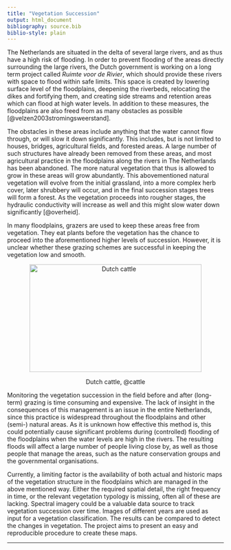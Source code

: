 ```yaml
---
title: "Vegetation Succession"
output: html_document
bibliography: source.bib
biblio-style: plain
---
```

The Netherlands are situated in the delta of several large rivers, and as thus have a high risk of flooding.
In order to prevent flooding of the areas directly surrounding the large rivers, the Dutch government is working on a long term project called *Ruimte voor de Rivier*, which should provide these rivers with space to flood within safe limits. This space is created by lowering surface level of the floodplains, deepening the riverbeds, relocating the dikes and fortifying them, and creating side streams and retention areas which can flood at high water levels. In addition to these measures, the floodplains are also freed from as many obstacles as possible [@velzen2003stromingsweerstand].

The obstacles in these areas include anything that the water cannot flow through, or will slow it down significantly. This includes, but is not limited to houses, bridges, agricultural fields, and forested areas. A large number of such structures have already been removed from these areas, and most agricultural practice in the floodplains along the rivers in The Netherlands has been abandoned. The more natural vegetation that thus is allowed to grow in these areas will grow abundantly. This abovementioned natural vegetation will evolve from the initial grassland, into a more complex herb cover, later shrubbery will occur, and in the final succession stages trees will form a forest. As the vegetation proceeds into rougher stages, the hydraulic conductivity will increase as well and this might slow water down significantly [@overheid].

In many floodplains, grazers are used to keep these areas free from vegetation. They eat plants before the vegetation has the chance to proceed into the aforementioned higher levels of succession. However, it is unclear whether these grazing schemes are successful in keeping the vegetation low and smooth.

<div class="figure">
<center><img src="figures/DutchCattle.jpg" width="400" height="250" alt="Dutch cattle" />
<p class="caption">Dutch cattle, @cattle</p>
</div></center>


Monitoring the vegetation succession in the field before and after (long-term) grazing is time consuming and expensive. The lack of insight in the consequences of this management is an issue in the entire Netherlands, since this practice is widespread throughout the floodplains and other (semi-) natural areas. As it is unknown how effective this method is, this could potentially cause significant problems during (controlled) flooding of the floodplains when the water levels are high in the rivers. The resulting floods will affect a large number of people living close by, as well as those people that manage the areas, such as the nature conservation groups and the governmental organisations.

Currently, a limiting factor is the availability of both actual and historic maps of the vegetation structure in the floodplains which are managed in the above mentioned way. Either the required spatial detail, the right frequency in time, or the relevant vegetation typology is missing, often all of these are lacking. Spectral imagery could be a valuable data source to track vegetation succession over time. Images of different years are used as input for a vegetation classification. The results can be compared to detect the changes in vegetation. The project aims to present an easy and reproducible procedure to create these maps.

***

<br>
<br>
<br>
<br>
